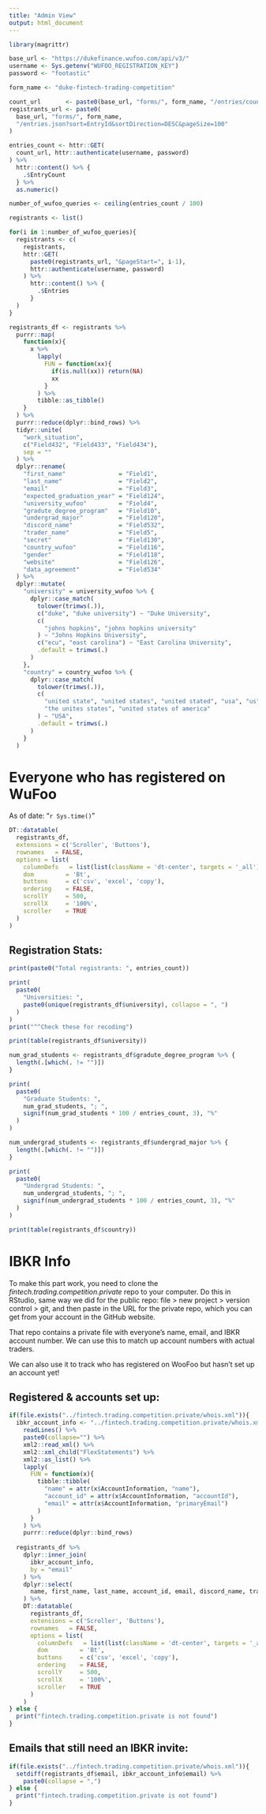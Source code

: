 ```yaml
---
title: "Admin View"
output: html_document
---
```


```r
library(magrittr)

base_url <- "https://dukefinance.wufoo.com/api/v3/"
username <- Sys.getenv("WUFOO_REGISTRATION_KEY")
password <- "footastic"

form_name <- "duke-fintech-trading-competition"

count_url       <- paste0(base_url, "forms/", form_name, "/entries/count.json")
registrants_url <- paste0(
  base_url, "forms/", form_name,
  "/entries.json?sort=EntryId&sortDirection=DESC&pageSize=100"
)

entries_count <- httr::GET(
  count_url, httr::authenticate(username, password)
) %>%
  httr::content() %>% {
    .$EntryCount
  } %>%
  as.numeric()

number_of_wufoo_queries <- ceiling(entries_count / 100)

registrants <- list()

for(i in 1:number_of_wufoo_queries){
  registrants <- c(
    registrants,
    httr::GET(
      paste0(registrants_url, "&pageStart=", i-1),
      httr::authenticate(username, password)
    ) %>%
      httr::content() %>% {
        .$Entries
      }
  )
}

registrants_df <- registrants %>%
  purrr::map(
    function(x){
      x %>%
        lapply(
          FUN = function(xx){
            if(is.null(xx)) return(NA)
            xx
          }
        ) %>%
        tibble::as_tibble()
    }
  ) %>%
  purrr::reduce(dplyr::bind_rows) %>%
  tidyr::unite(
    "work_situation",
    c("Field432", "Field433", "Field434"),
    sep = ""
  ) %>%
  dplyr::rename(
    "first_name"               = "Field1",
    "last_name"                = "Field2",
    "email"                    = "Field3",
    "expected_graduation_year" = "Field124",
    "university_wufoo"         = "Field4",
    "gradute_degree_program"   = "Field10",
    "undergrad_major"          = "Field120",
    "discord_name"             = "Field532",
    "trader_name"              = "Field5",
    "secret"                   = "Field130",
    "country_wufoo"            = "Field116",
    "gender"                   = "Field118",
    "website"                  = "Field126",
    "data_agreement"           = "Field534"
  ) %>%
  dplyr::mutate(
    "university" = university_wufoo %>% {
      dplyr::case_match(
        tolower(trimws(.)),
        c("duke", "duke university") ~ "Duke University",
        c(
          "johns hopkins", "johns hopkins university"
        ) ~ "Johns Hopkins University",
        c("ecu", "east carolina") ~ "East Carolina University",
        .default = trimws(.)
      )
    },
    "country" = country_wufoo %>% {
      dplyr::case_match(
        tolower(trimws(.)),
        c(
          "united state", "united states", "united stated", "usa", "us",
          "the unites states", "united states of america"
        ) ~ "USA",
        .default = trimws(.)
      )
    }
  )

```


# Everyone who has registered on WuFoo
As of date: "`r Sys.time()`"
``` r
DT::datatable(
  registrants_df,
  extensions = c('Scroller', 'Buttons'),
  rownames   = FALSE,
  options = list(
    columnDefs   = list(list(className = 'dt-center', targets = '_all')),
    dom         = 'Bt',
    buttons     = c('csv', 'excel', 'copy'),
    ordering    = FALSE,
    scrollY     = 500,
    scrollX     = '100%',
    scroller    = TRUE
  )
)
```

## Registration Stats:
```r
print(paste0("Total registrants: ", entries_count))

print(
  paste0(
    "Universities: ", 
    paste0(unique(registrants_df$university), collapse = ", ")
  )
)
print("^^Check these for recoding")

print(table(registrants_df$university))

num_grad_students <- registrants_df$gradute_degree_program %>% {
  length(.[which(. != "")])
}

print(
  paste0(
    "Graduate Students: ", 
    num_grad_students, "; ", 
    signif(num_grad_students * 100 / entries_count, 3), "%"
  )
)

num_undergrad_students <- registrants_df$undergrad_major %>% {
  length(.[which(. != "")])
}

print(
  paste0(
    "Undergrad Students: ", 
    num_undergrad_students, "; ", 
    signif(num_undergrad_students * 100 / entries_count, 3), "%"
  )
)

print(table(registrants_df$country))

```

# IBKR Info
To make this part work, you need to clone the *fintech.trading.competition.private* 
repo to your computer. Do this in RStudio, same way we did for the public repo:
file > new project > version control > git, and then paste in the URL for the 
private repo, which you can get from your account in the GitHub website.

That repo contains a private file with everyone's name, email, and IBKR account
number. We can use this to match up account numbers with actual traders. 

We can also use it to track who has registered on WooFoo but hasn't set up an 
account yet!

## Registered & accounts set up:
```r
if(file.exists("../fintech.trading.competition.private/whois.xml")){
  ibkr_account_info <- "../fintech.trading.competition.private/whois.xml" %>%
    readLines() %>% 
    paste0(collapse="") %>%
    xml2::read_xml() %>%
    xml2::xml_child("FlexStatements") %>% 
    xml2::as_list() %>%
    lapply(
      FUN = function(x){
        tibble::tibble(
          "name" = attr(x$AccountInformation, "name"),
          "account_id" = attr(x$AccountInformation, "accountId"),
          "email" = attr(x$AccountInformation, "primaryEmail")
        )
      }
    ) %>%
    purrr::reduce(dplyr::bind_rows)
  
  registrants_df %>%
    dplyr::inner_join(
      ibkr_account_info, 
      by = "email"
    ) %>% 
    dplyr::select(
      name, first_name, last_name, account_id, email, discord_name, trader_name
    ) %>%
    DT::datatable(
      registrants_df,
      extensions = c('Scroller', 'Buttons'),
      rownames   = FALSE,
      options = list(
        columnDefs   = list(list(className = 'dt-center', targets = '_all')),
        dom         = 'Bt',
        buttons     = c('csv', 'excel', 'copy'),
        ordering    = FALSE,
        scrollY     = 500,
        scrollX     = '100%',
        scroller    = TRUE
      )
    )
} else {
  print("fintech.trading.competition.private is not found")
}
```

## Emails that still need an IBKR invite:
```r
if(file.exists("../fintech.trading.competition.private/whois.xml")){
  setdiff(registrants_df$email, ibkr_account_info$email) %>%
    paste0(collapse = ",")
} else {
  print("fintech.trading.competition.private is not found")
}
```
